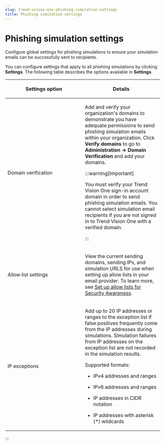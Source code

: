 ```yaml
---
slug: trend-vision-one-phishing-simulation-settings
title: Phishing simulation settings
---
```

# Phishing simulation settings

Configure global settings for phishing simulations to ensure your simulation emails can be successfully sent to recipients.

You can configure settings that apply to all phishing simulations by clicking **Settings**. The following table describes the options available in **Settings**.

<table>
<colgroup>
<col style="width: 50%" />
<col style="width: 50%" />
</colgroup>
<thead>
<tr>
<th><p>Settings option</p></th>
<th><p>Details</p></th>
</tr>
</thead>
<tbody>
<tr>
<td><p>Domain verification</p></td>
<td><p>Add and verify your organization's domains to demonstrate you have adequate permissions to send phishing simulation emails within your organization. Click <strong>Verify domains</strong> to go to <strong>Administration → Domain Verification</strong> and add your domains.</p>


:::warning[Important]

<p>You must verify your Trend Vision One sign-in account domain in order to send phishing simulation emails. You cannot select simulation email recipients if you are not signed in to Trend Vision One with a verified domain.</p>


:::

</td>
</tr>
<tr>
<td><p>Allow list settings</p></td>
<td><p>View the current sending domains, sending IPs, and simulation URLS for use when setting up allow lists in your email provider. To learn more, see <a href="trend-vision-one-setup-allow-lists-sec-aware">Set up allow lists for Security Awareness</a>.</p></td>
</tr>
<tr>
<td><p>IP exceptions</p></td>
<td><p>Add up to 20 IP addresses or ranges to the exception list if false positives frequently come from the IP addresses during simulations. Simulation failures from IP addresses on the exception list are not recorded in the simulation results.</p>
<p>Supported formats:</p>
<ul>
<li><p>IPv4 addresses and ranges</p></li>
<li><p>IPv6 addresses and ranges</p></li>
<li><p>IP addresses in CIDR notation</p></li>
<li><p>IP addresses with asterisk (*) wildcards</p></li>
</ul></td>
</tr>
</tbody>
</table>
:::
